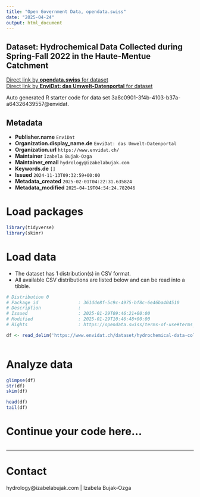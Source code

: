 ```yaml
---
title: "Open Government Data, opendata.swiss"
date: "2025-04-24"
output: html_document
---
```


## Dataset: Hydrochemical Data Collected during Spring-Fall 2022 in the Haute-Mentue Catchment



[Direct link by **opendata.swiss** for dataset](https://opendata.swiss/de/dataset/hydrochemical-data-collected-during-spring-fall-2022-in-the-haute-mentue-catchment)<br>
[Direct link by **EnviDat: das Umwelt-Datenportal** for dataset](https://www.envidat.ch/#/metadata/hydrochemical-data-collected-during-spring-fall-2022-in-the-haute-mentue-catchme)

Auto generated R starter code for data set 3a8c0901-3f4b-4103-b37a-a64326439557@envidat.

## Metadata

- **Publisher.name** `EnviDat`
- **Organization.display_name.de** `EnviDat: das Umwelt-Datenportal`
- **Organization.url** `https://www.envidat.ch/`
- **Maintainer** `Izabela Bujak-Ozga`
- **Maintainer_email** `hydrology@izabelabujak.com`
- **Keywords.de** `[]`
- **Issued** `2024-11-13T09:32:59+00:00`
- **Metadata_created** `2025-02-01T04:22:31.635824`
- **Metadata_modified** `2025-04-19T04:54:24.782046`


# Load packages

```r

library(tidyverse)
library(skimr)

```

# Load data

-   The dataset has 1 distribution(s) in CSV format.
-   All available CSV distributions are listed below and can be read into a tibble.

```r

# Distribution 0
# Package_id               : 361dde8f-5c9c-4975-bf8c-6e46ba404510
# Description              : 
# Issued                   : 2025-01-29T09:46:21+00:00
# Modified                 : 2025-01-29T10:46:48+00:00
# Rights                   : https://opendata.swiss/terms-of-use#terms_by

df <- read_delim('https://www.envidat.ch/dataset/hydrochemical-data-collected-during-spring-fall-2022-in-the-haute-mentue-catchme/resource/3f2442e8-55d0-4966-82fe-a5c65ba5a8a2')



```

# Analyze data

```r

glimpse(df)
str(df)
skim(df)

head(df)
tail(df)

```

# Continue your code here...

```r

```

------------------------------------------------------------------------

# Contact

hydrology@izabelabujak.com | Izabela Bujak-Ozga
